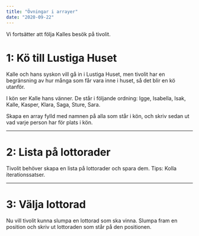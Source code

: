 ```yaml
---
title: "Övningar i arrayer"
date: "2020-09-22"
---
```


Vi fortsätter att följa Kalles besök på tivolit.

# 1: Kö till Lustiga Huset
Kalle och hans syskon vill gå in i Lustiga Huset, men tivolit har en begränsning av hur många som får vara inne i huset, så det blir en kö utanför.

I kön ser Kalle hans vänner. De står i följande ordning:
Igge, Isabella, Isak, Kalle, Kasper, Klara, Saga, Sture, Sara.

Skapa en array fylld med namnen på alla som står i kön, och skriv sedan ut vad varje person har för plats i kön.

---

# 2: Lista på lottorader
Tivolit behöver skapa en lista på lottorader och spara dem. Tips: Kolla iterationssatser.

---

# 3: Välja lottorad
Nu vill tivolit kunna slumpa en lottorad som ska vinna. Slumpa fram en position och skriv ut lottoraden som står på den positionen.